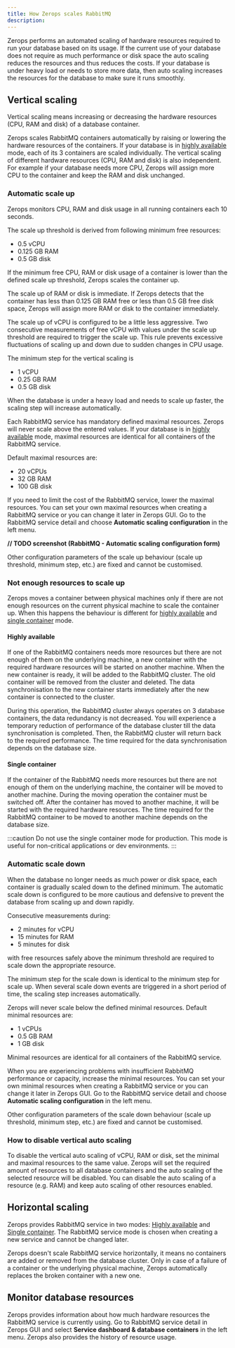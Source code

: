 ```yaml
---
title: How Zerops scales RabbitMQ
description:
---
```


Zerops performs an automated scaling of hardware resources required to run your database based on its usage. If the current use of your database does not require as much performance or disk space the auto scaling reduces the resources and thus reduces the costs. If your database is under heavy load or needs to store more data, then auto scaling increases the resources for the database to make sure it runs smoothly.

## Vertical scaling

Vertical scaling means increasing or decreasing the hardware resources (CPU, RAM and disk) of a database container.

Zerops scales RabbitMQ containers automatically by raising or lowering the hardware resources of the containers. If your database is in [highly available](/rabbitmq/how-to/create#highly-available) mode, each of its 3 containers are scaled individually. The vertical scaling of different hardware resources (CPU, RAM and disk) is also independent. For example if your database needs more CPU, Zerops will assign more CPU to the container and keep the RAM and disk unchanged.

### Automatic scale up

Zerops monitors CPU, RAM and disk usage in all running containers each 10 seconds.

The scale up threshold is derived from following minimum free resources:

- 0.5 vCPU
- 0.125 GB RAM
- 0.5 GB disk

If the minimum free CPU, RAM or disk usage of a container is lower than the defined scale up threshold, Zerops scales the container up.

The scale up of RAM or disk is immediate. If Zerops detects that the container has less than 0.125 GB RAM free or less than 0.5 GB free disk space, Zerops will assign more RAM or disk to the container immediately.

The scale up of vCPU is configured to be a little less aggressive. Two consecutive measurements of free vCPU with values under the scale up threshold are required to trigger the scale up. This rule prevents excessive fluctuations of scaling up and down due to sudden changes in CPU usage.

The minimum step for the vertical scaling is

- 1 vCPU
- 0.25 GB RAM
- 0.5 GB disk

When the database is under a heavy load and needs to scale up faster, the scaling step will increase automatically.

Each RabbitMQ service has mandatory defined maximal resources. Zerops will never scale above the entered values. If your database is in [highly available](/rabbitmq/how-to/create#highly-available) mode, maximal resources are identical for all containers of the RabbitMQ service.

Default maximal resources are:

- 20 vCPUs
- 32 GB RAM
- 100 GB disk

If you need to limit the cost of the RabbitMQ service, lower the maximal resources. You can set your own maximal resources when creating a RabbitMQ service or you can change it later in Zerops GUI. Go to the RabbitMQ service detail and choose **Automatic scaling configuration** in the left menu.

**// TODO screenshot (RabbitMQ - Automatic scaling configuration form)**

Other configuration parameters of the scale up behaviour (scale up threshold, minimum step, etc.) are fixed and cannot be customised.

### Not enough resources to scale up

Zerops moves a container between physical machines only if there are not enough resources on the current physical machine to scale the container up. When this happens the behaviour is different for [highly available](/rabbitmq/how-to/create#highly-available) and [single container](/rabbitmq/how-to/create#single-container) mode.

#### Highly available

If one of the RabbitMQ containers needs more resources but there are not enough of them on the underlying machine, a new container with the required hardware resources will be started on another machine. When the new container is ready, it will be added to the RabbitMQ cluster. The old container will be removed from the cluster and deleted. The data synchronisation to the new container starts immediately after the new container is connected to the cluster.

During this operation, the RabbitMQ cluster always operates on 3 database containers, the data redundancy is not decreased. You will experience a temporary reduction of performance of the database cluster till the data synchronisation is completed. Then, the RabbitMQ cluster will return back to the required performance. The time required for the data synchronisation depends on the database size.

#### Single container

If the container of the RabbitMQ needs more resources but there are not enough of them on the underlying machine, the container will be moved to another machine. During the moving operation the container must be switched off. After the container has moved to another machine, it will be started with the required hardware resources. The time required for the RabbitMQ container to be moved to another machine depends on the database size.

:::caution
Do not use the single container mode for production. This mode is useful for non-critical applications or dev environments.
:::

### Automatic scale down

When the database no longer needs as much power or disk space, each container is gradually scaled down to the defined minimum. The automatic scale down is configured to be more cautious and defensive to prevent the database from scaling up and down rapidly.

Consecutive measurements during:

- 2 minutes for vCPU
- 15 minutes for RAM
- 5 minutes for disk

with free resources safely above the minimum threshold are required to scale down the appropriate resource.

The minimum step for the scale down is identical to the minimum step for scale up. When several scale down events are triggered in a short period of time, the scaling step increases automatically.

Zerops will never scale below the defined minimal resources. Default minimal resources are:

- 1 vCPUs
- 0.5 GB RAM
- 1 GB disk

Minimal resources are identical for all containers of the RabbitMQ service.

When you are experiencing problems with insufficient RabbitMQ performance or capacity, increase the minimal resources. You can set your own minimal resources when creating a RabbitMQ service or you can change it later in Zerops GUI. Go to the RabbitMQ service detail and choose **Automatic scaling configuration** in the left menu.

Other configuration parameters of the scale down behaviour (scale up threshold, minimum step, etc.) are fixed and cannot be customised.

### How to disable vertical auto scaling

To disable the vertical auto scaling of vCPU, RAM or disk, set the minimal and maximal resources to the same value. Zerops will set the required amount of resources to all database containers and the auto scaling of the selected resource will be disabled. You can disable the auto scaling of a resource (e.g. RAM) and keep auto scaling of other resources enabled.

## Horizontal scaling

Zerops provides RabbitMQ service in two modes: [Highly available](/rabbitmq/how-to/create#highly-available) and [Single container](/rabbitmq/how-to/create#single-container). The RabbitMQ service mode is chosen when creating a new service and cannot be changed later.

Zerops doesn't scale RabbitMQ service horizontally, it means no containers are added or removed from the database cluster. Only in case of a failure of a container or the underlying physical machine, Zerops automatically replaces the broken container with a new one.

## Monitor database resources

Zerops provides information about how much hardware resources the RabbitMQ service is currently using. Go to RabbitMQ service detail in Zerops GUI and select **Service dashboard & database containers** in the left menu. Zerops also provides the history of resource usage.

